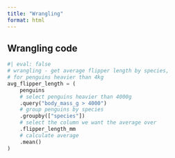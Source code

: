 ```yaml
---
title: "Wrangling"
format: html
---
```


## Wrangling code
```python
#| eval: false
# wrangling - get average flipper length by species, 
# for penguins heavier than 4kg
avg_flipper_length = (
    penguins
    # select penguins heavier than 4000g
    .query("body_mass_g > 4000")
    # group penguins by species
    .groupby(["species"])
    # select the column we want the average over
    .flipper_length_mm
    # calculate average
    .mean()
)
```

